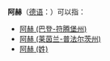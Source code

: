 {{disambig|Cat=二字地名消歧义}}
'''阿赫'''（[[德语|德语]]：'''{{lang|de|Aach}}'''）可以指：
*[[阿赫_(巴登-符腾堡州)|阿赫 (巴登-符腾堡州)]]
*[[阿赫_(莱茵兰-普法尔茨州)|阿赫 (莱茵兰-普法尔茨州)]]
*[[阿赫_(姓)|阿赫 (姓)]]